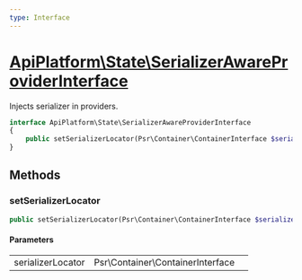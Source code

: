 ```yaml
---
type: Interface
---
```


# [ApiPlatform\State\SerializerAwareProviderInterface](/docs/vmain/reference/State/SerializerAwareProviderInterface)

Injects serializer in providers.


```php
interface ApiPlatform\State\SerializerAwareProviderInterface
{
    public setSerializerLocator(Psr\Container\ContainerInterface $serializerLocator)
}
```
## Methods

### setSerializerLocator



```php
public setSerializerLocator(Psr\Container\ContainerInterface $serializerLocator)
```

#### Parameters

<table><tbody>
<tr><td>serializerLocator</td><td>Psr\Container\ContainerInterface</td><td></td></tr>
</tbody>
</table>

